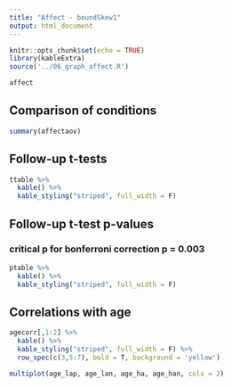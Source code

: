 ```yaml
---
title: "Affect - boundSkew1"
output: html_document
---
```


```r
knitr::opts_chunk$set(echo = TRUE)
library(kableExtra)
source('../06_graph_affect.R')
```

```r
affect
```

## Comparison of conditions
```r
summary(affectaov)
```

## Follow-up t-tests
```r
ttable %>%
  kable() %>%
  kable_styling("striped", full_width = F)
```

## Follow-up t-test p-values
### critical p for bonferroni correction p = 0.003
```r
ptable %>%
  kable() %>%
  kable_styling("striped", full_width = F)
```

## Correlations with age
```r
agecorr[,1:2] %>%
  kable() %>%
  kable_styling("striped", full_width = F) %>%
  row_spec(c(3,5:7), bold = T, background = 'yellow')
```

```r
multiplot(age_lap, age_lan, age_ha, age_han, cols = 2)
```